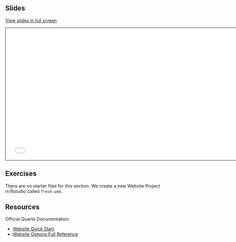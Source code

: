 ## Slides

[View slides in full screen](slides.html)

```{=html}
<iframe class="slide-deck" src="slides.html" height="420" width="747" style="border: 1px solid #123233;"></iframe>
```

## Exercises

There are no starter files for this section. We create a new Website Project in Rstudio called `fresh-web`.

## Resources

Official Quarto Documentation:

- [Website Quick Start](https://quarto.org/docs/websites/#quick-start)
- [Website Options Full Reference](https://quarto.org/docs/reference/projects/websites.html)